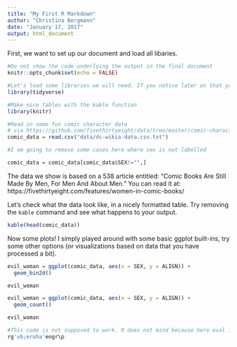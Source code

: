 ```yaml
---
title: "My First R Markdown"
author: "Christina Bergmann"
date: "January 17, 2017"
output: html_document
---
```


First, we want to set up our document and load all libaries.
```r
#Do not show the code underlying the output in the final document
knitr::opts_chunk$set(echo = FALSE)

#Let's load some libraries we will need. If you notice later on that you need more libraries, add them here!
library(tidyverse)

#Make nice tables with the kable function
library(knitr)
```

```r
#Read in some fun comic character data
# via https://github.com/fivethirtyeight/data/tree/master/comic-characters
comic_data = read.csv("data/dc-wikia-data.csv.txt")

#I am going to remove some cases here where sex is not labelled

comic_data = comic_data[comic_data$SEX!="",]
```

The data we show is based on a 538 article entitled: "Comic Books Are Still Made By Men, For Men And About Men."
You can read it at: https://fivethirtyeight.com/features/women-in-comic-books/

Let's check what the data look like, in a nicely formatted table. Try removing the `kable` command and see what happens to your output.


```r
kable(head(comic_data))
```


Now some plots! I simply played around with some basic ggplot built-ins, try some other options (or visualizations based on data that you have processed a bit). 

```r
evil_woman = ggplot(comic_data, aes(x = SEX, y = ALIGN)) +
  geom_bin2d()

evil_woman
```



```r
evil_woman = ggplot(comic_data, aes(x = SEX, y = ALIGN)) +
  geom_count()

evil_woman
```


```r
#This code is not supposed to work. R does not mind because here eval is set to FALSE
rg'vb;eroha'eogr\p
```

